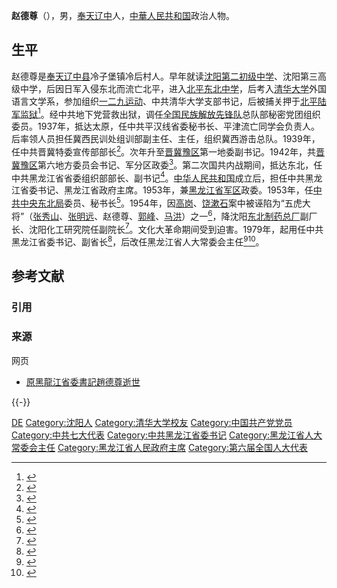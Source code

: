 '''赵德尊'''（{{bd|1913年|4月26日|2012年|2月1日|catIdx=Z赵}}），男，[[奉天|奉天]][[辽中县|辽中]]人，[[中華人民共和国|中華人民共和国]]政治人物。

==生平 ==
赵德尊是[[奉天|奉天]][[辽中县|辽中县]]冷子堡镇冷后村人。早年就读[[沈阳第二初级中学|沈阳第二初级中学]]、沈阳第三高级中学，后因日军入侵东北而流亡北平，进入[[北平东北中学|北平东北中学]]，后考入[[清华大学|清华大学]]外国语言文学系，参加组织[[一二九运动|一二九运动]]、中共清华大学支部书记，后被捕关押于[[北平陆军监狱|北平陆军监狱]]<ref>{{cite news|title=十七大代表赵德尊：信念之火永无止熄|url=http://cpc.people.com.cn/GB/104019/104111/6410956.html|accessdate=2012-02-29|newspaper=人民网|archive-date=2019-06-04|archive-url=https://web.archive.org/web/20190604170921/http://cpc.people.com.cn/GB/104019/104111/6410956.html|dead-url=no}}</ref>。经中共地下党营救出狱，调任[[全国民族解放先锋队|全国民族解放先锋队]]总队部秘密党团组织委员。1937年，抵达太原，任中共平汉线省委秘书长、平津流亡同学会负责人。后率领人员担任冀西民训处组训部副主任、主任，组织冀西游击总队。1939年，任中共晋冀特委宣传部部长<ref>{{cite book|author=胡华|title=《中共党史人物传, Volume 83 》|publisher=陕西人民出版社|location=中共党史人物硏究会|pages=312页}}</ref>。次年升至[[晋冀豫区|晋冀豫区]]第一地委副书记。1942年，共[[晋冀豫区|晋冀豫区]]第六地方委员会书记、军分区政委<ref>{{cite web|title=赵德尊遗体告别仪式在哈尔滨举行|url=http://www.hljtv.com/2012/0205/110671.shtml|publisher=黑龙江网络广播电视台|accessdate=2012-02-29|deadurl=yes|archiveurl=https://web.archive.org/web/20120310145427/http://www.hljtv.com/2012/0205/110671.shtml|archivedate=2012-03-10|df=}}</ref>。第二次国共内战期间，抵达东北，任中共黑龙江省省委组织部部长、副书记<ref>{{cite book|author=中共中央党史资料征集委员会，中囯人民解放军辽沈战役纪念馆建馆委员会, “辽沈決战”编审小组|title=《辽沈決战》|year=1988年|publisher=人民出版社|isbn=9787010004136|pages=84页}}</ref>。[[中华人民共和国|中华人民共和国]]成立后，担任中共黑龙江省委书记、黑龙江省政府主席。1953年，兼[[黑龙江省军区|黑龙江省军区]]政委。1953年，任[[中共中央东北局|中共中央东北局]]委员、秘书长<ref>{{cite book|author=廖盖隆|title=《中国共产党历史大辞典》|year=1991年|publisher=中共中央党校出版社|pages=60页}}</ref>。1954年，因[[高岗|高岗]]、[[饶漱石|饶漱石]]案中被诬陷为“五虎大将”（[[张秀山|张秀山]]、[[张明远|张明远]]、赵德尊、[[郭峰|郭峰]]、[[马洪|马洪]]）之一<ref>{{cite book|author=徐慶全|title=《革命吞噬它的兒女: 丁玲, 陳企霞「反黨集團」案紀實》|year=2008年|isbn=9789629963491|pages=99页}}</ref>，降沈阳[[东北制药总厂|东北制药总厂]]副厂长、沈阳化工研究院任副院长<ref>{{cite web|title=原黑龙江省委书记赵德尊逝世|url=http://news.sina.com.cn/c/2012-02-23/173923981044.shtml|publisher=新浪网|accessdate=2012-02-29|archive-date=2020-04-03|archive-url=https://web.archive.org/web/20200403212840/http://news.sina.com.cn/c/2012-02-23/173923981044.shtml|dead-url=no}}</ref>。文化大革命期间受到迫害。1979年，起用任中共黑龙江省委书记、副省长<ref>{{cite web|title=刘国中代表省委祝贺赵德尊98岁生日快乐|url=http://www.hljnews.cn/fouxw_sn/2011-04/27/content_997452.htm|publisher=黑龙江日报|deadurl=yes|archiveurl=https://web.archive.org/web/20111208154036/http://www.hljnews.cn/fouxw_sn/2011-04/27/content_997452.htm|archivedate=2011年12月8日|df=|access-date=2012年2月29日}}</ref>，后改任黑龙江省人大常委会主任<ref>{{cite web|title=原黑龙江省委书记赵德尊逝世|url=http://news.ifeng.com/mainland/detail_2012_02/23/12729650_0.shtml|publisher=凤凰网|accessdate=2012-02-29|archive-date=2020-04-03|archive-url=https://web.archive.org/web/20200403212848/http://news.ifeng.com/mainland/detail_2012_02/23/12729650_0.shtml|dead-url=no}}</ref><ref>{{cite book|author=黑龙江省人大常委会办公厅|title=《黑龙江省志: 人民代表大会志》|year=1997年|pages=221页}}</ref>。

== 参考文献 ==
=== 引用 ===
{{Reflist|2}}

=== 来源 ===
;网页
* [https://web.archive.org/web/20150523073335/http://news.sina.com.tw/article/20120223/5952101.html 原黑龍江省委書記趙德尊逝世]

{{-}}
{{中华人民共和国黑龙江省正职领导人|nocat}}
{{黑龙江行政长官}}

{{Authority control}}
{{DEFAULTSORT:Zhao赵}}
[[Category:赵姓|DE]]
[[Category:沈阳人|Category:沈阳人]]
[[Category:清华大学校友|Category:清华大学校友]]
[[Category:中国共产党党员|Category:中国共产党党员]]
[[Category:中共七大代表|Category:中共七大代表]]
[[Category:中共黑龙江省委书记|Category:中共黑龙江省委书记]]
[[Category:黑龙江省人大常委会主任|Category:黑龙江省人大常委会主任]]
[[Category:黑龙江省人民政府主席|Category:黑龙江省人民政府主席]]
[[Category:第六届全国人大代表|Category:第六届全国人大代表]]